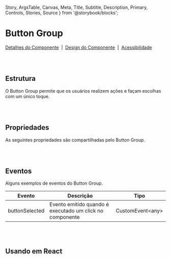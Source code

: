   Story, 
  ArgsTable, 
  Canvas, 
  Meta, 
  Title, 
  Subtitle, 
  Description, 
  Primary, 
  Controls, 
  Stories, 
  Source 
} from '@storybook/blocks';

# Button Group

[Detalhes do Componente](https://design.blip.ai/document/13#/button/visao-geral-button)
&nbsp;|&nbsp;
[Design do Componente](https://design.blip.ai/d/UbKsV1JhXTK4/design-1#/button/resumo-button)
&nbsp;|&nbsp;
[Acessibilidade](https://design.blip.ai/d/UbKsV1JhXTK4/design-1#/button/acessibilidade-button)

<br></br>
## Estrutura

O Button Group permite que os usuários realizem ações e façam escolhas com um único toque.

<Canvas of={ButtonGroupStories.Properties} />

<Meta isTemplate />

<br></br>
## Propriedades

As seguintes propriedades são compartilhadas pelo Button Group.

<Controls />

<br></br>
## Eventos

Alguns exemplos de eventos do Button Group.
<table>
  <thead>
    <tr>
      <th>Evento</th>
      <th>Descrição</th>
      <th>Tipo</th>
    </tr>
  </thead>
  <tbody>
    <tr>
      <td>buttonSelected</td>
      <td>Evento emitido quando é executado um click no componente</td>
      <td>CustomEvent&lt;any&gt;</td>
    </tr>
  </tbody>
</table>


<Source of={ButtonGroupStories.Events} />

<br></br>
## Usando em React

<Source of={ButtonGroupStories.FrameworkReact} />
